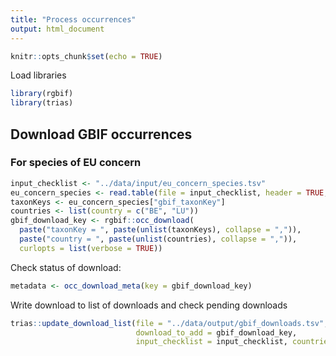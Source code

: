 ```yaml
---
title: "Process occurrences"
output: html_document
---
```


```r
knitr::opts_chunk$set(echo = TRUE)
```

Load libraries

```r
library(rgbif)
library(trias)
```

## Download GBIF occurrences

### For species of EU concern

```r
input_checklist <- "../data/input/eu_concern_species.tsv"
eu_concern_species <- read.table(file = input_checklist, header = TRUE, sep = "\t")
taxonKeys <- eu_concern_species["gbif_taxonKey"]
countries <- list(country = c("BE", "LU"))
gbif_download_key <- rgbif::occ_download(
  paste("taxonKey = ", paste(unlist(taxonKeys), collapse = ",")), 
  paste("country = ", paste(unlist(countries), collapse = ",")), 
  curlopts = list(verbose = TRUE))
```


Check status of download:

```r
metadata <- occ_download_meta(key = gbif_download_key)
```

Write download to list of downloads and check pending downloads

```r
trias::update_download_list(file = "../data/output/gbif_downloads.tsv", 
                            download_to_add = gbif_download_key, 
                            input_checklist = input_checklist, countries = countries)
```
